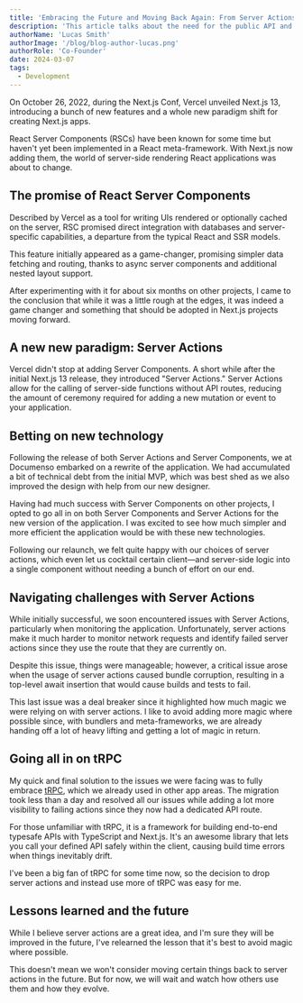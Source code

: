 ```yaml
---
title: 'Embracing the Future and Moving Back Again: From Server Actions to tRPC'
description: 'This article talks about the need for the public API and the process of building it. It also talks about the requirements, constraints, challenges and lessons learnt from building it.'
authorName: 'Lucas Smith'
authorImage: '/blog/blog-author-lucas.png'
authorRole: 'Co-Founder'
date: 2024-03-07
tags:
  - Development
---
```


On October 26, 2022, during the Next.js Conf, Vercel unveiled Next.js 13, introducing a bunch of new features and a whole new paradigm shift for creating Next.js apps.

React Server Components (RSCs) have been known for some time but haven't yet been implemented in a React meta-framework. With Next.js now adding them, the world of server-side rendering React applications was about to change.

## The promise of React Server Components

Described by Vercel as a tool for writing UIs rendered or optionally cached on the server, RSC promised direct integration with databases and server-specific capabilities, a departure from the typical React and SSR models.

This feature initially appeared as a game-changer, promising simpler data fetching and routing, thanks to async server components and additional nested layout support.

After experimenting with it for about six months on other projects, I came to the conclusion that while it was a little rough at the edges, it was indeed a game changer and something that should be adopted in Next.js projects moving forward.

## A new new paradigm: Server Actions

Vercel didn't stop at adding Server Components. A short while after the initial Next.js 13 release, they introduced "Server Actions." Server Actions allow for the calling of server-side functions without API routes, reducing the amount of ceremony required for adding a new mutation or event to your application.

## Betting on new technology

Following the release of both Server Actions and Server Components, we at Documenso embarked on a rewrite of the application. We had accumulated a bit of technical debt from the initial MVP, which was best shed as we also improved the design with help from our new designer.

Having had much success with Server Components on other projects, I opted to go all in on both Server Components and Server Actions for the new version of the application. I was excited to see how much simpler and more efficient the application would be with these new technologies.

Following our relaunch, we felt quite happy with our choices of server actions, which even let us cocktail certain client—and server-side logic into a single component without needing a bunch of effort on our end.

## Navigating challenges with Server Actions

While initially successful, we soon encountered issues with Server Actions, particularly when monitoring the application. Unfortunately, server actions make it much harder to monitor network requests and identify failed server actions since they use the route that they are currently on.

Despite this issue, things were manageable; however, a critical issue arose when the usage of server actions caused bundle corruption, resulting in a top-level await insertion that would cause builds and tests to fail.

This last issue was a deal breaker since it highlighted how much magic we were relying on with server actions. I like to avoid adding more magic where possible since, with bundlers and meta-frameworks, we are already handing off a lot of heavy lifting and getting a lot of magic in return.

## Going all in on tRPC

My quick and final solution to the issues we were facing was to fully embrace [tRPC](https://trpc.io/), which we already used in other app areas. The migration took less than a day and resolved all our issues while adding a lot more visibility to failing actions since they now had a dedicated API route.

For those unfamiliar with tRPC, it is a framework for building end-to-end typesafe APIs with TypeScript and Next.js. It's an awesome library that lets you call your defined API safely within the client, causing build time errors when things inevitably drift.

I've been a big fan of tRPC for some time now, so the decision to drop server actions and instead use more of tRPC was easy for me.

## Lessons learned and the future

While I believe server actions are a great idea, and I'm sure they will be improved in the future, I've relearned the lesson that it's best to avoid magic where possible.

This doesn't mean we won't consider moving certain things back to server actions in the future. But for now, we will wait and watch how others use them and how they evolve.

